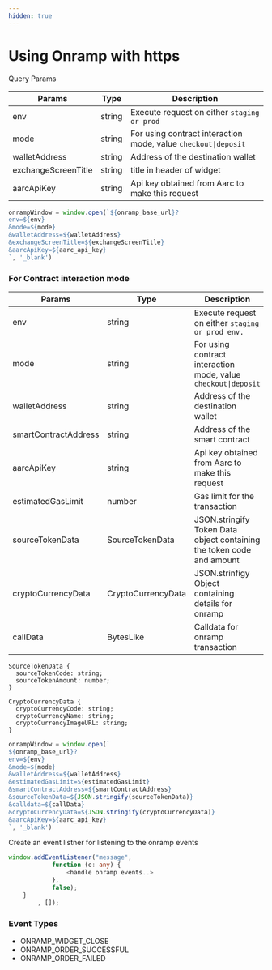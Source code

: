 ```yaml
---
hidden: true
---
```


# Using Onramp with https

Query Params

| Params              | Type   | Description                                                    |
| ------------------- | ------ | -------------------------------------------------------------- |
| env                 | string | Execute request on either `staging or prod`                    |
| mode                | string | For using contract interaction mode, value `checkout\|deposit` |
| walletAddress       | string | Address of the destination wallet                              |
| exchangeScreenTitle | string | title in header of widget                                      |
| aarcApiKey          | string | Api key obtained from Aarc to make this request                |

```typescript
onrampWindow = window.open(`${onramp_base_url}?
env=${env}
&mode=${mode}
&walletAddress=${walletAddress}
&exchangeScreenTitle=${exchangeScreenTitle}
&aarcApiKey=${aarc_api_key}
`, '_blank')
```

### For Contract interaction mode

| Params               | Type               | Description                                                           |
| -------------------- | ------------------ | --------------------------------------------------------------------- |
| env                  | string             | Execute request on either `staging or prod env.`                      |
| mode                 | string             | For using contract interaction mode, value `checkout\|deposit`        |
| walletAddress        | string             | Address of the destination wallet                                     |
| smartContractAddress | string             | Address of the smart contract                                         |
| aarcApiKey           | string             | Api key obtained from Aarc to make this request                       |
| estimatedGasLimit    | number             | Gas limit for the transaction                                         |
| sourceTokenData      | SourceTokenData    | JSON.stringify Token Data object containing the token code and amount |
| cryptoCurrencyData   | CryptoCurrencyData | JSON.strinfigy Object containing details for onramp                   |
| callData             | BytesLike          | Calldata for onramp transaction                                       |

```
SourceTokenData {
  sourceTokenCode: string;
  sourceTokenAmount: number;
}

CryptoCurrencyData {
  cryptoCurrencyCode: string;
  cryptoCurrencyName: string;
  cryptoCurrencyImageURL: string;
}
```

```typescript
onrampWindow = window.open(`
${onramp_base_url}?
env=${env}
&mode=${mode}
&walletAddress=${walletAddress}
&estimatedGasLimit=${estimatedGasLimit}
&smartContractAddress=${smartContractAddress}
&sourceTokenData=${JSON.stringify(sourceTokenData)}
&calldata=${callData}
&cryptoCurrencyData=${JSON.stringify(cryptoCurrencyData)}
&aarcApiKey=${aarc_api_key}
`, '_blank')
```

Create an event listner for listening to the onramp events

```typescript
window.addEventListener("message",
            function (e: any) {
                <handle onramp events..>
            },
            false);
    }
        , []);
```

### Event Types

* ONRAMP\_WIDGET\_CLOSE
* ONRAMP\_ORDER\_SUCCESSFUL
* ONRAMP\_ORDER\_FAILED
